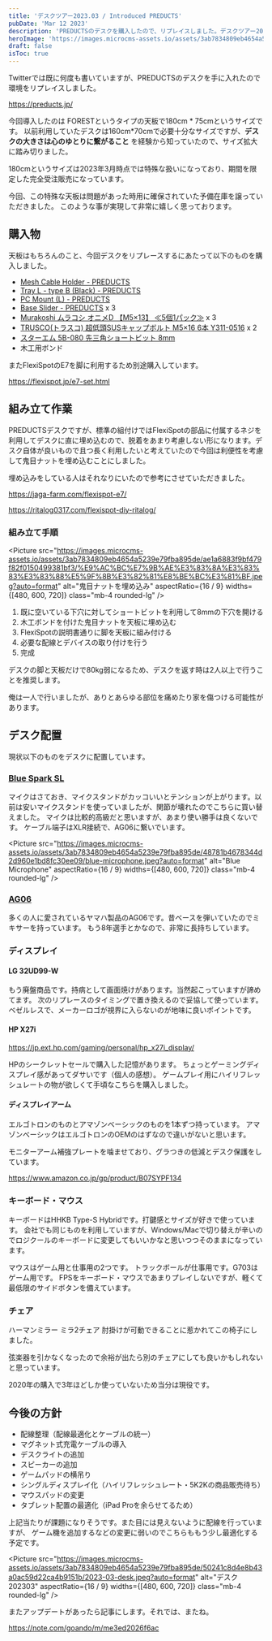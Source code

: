 ```yaml
---
title: 'デスクツアー2023.03 / Introduced PREDUCTS'
pubDate: 'Mar 12 2023'
description: 'PREDUCTSのデスクを購入したので、リプレイスしました。デスクツアー2023年3月版を行っているので、デスクツアーが好きな人にはぜひ見ていってほしいです。'
heroImage: 'https://images.microcms-assets.io/assets/3ab7834809eb4654a5239e79fba895de/e34867476c1f498eb28ec6fbbfb71558/DESK%20TOUR%20March%2C%202023.png'
draft: false
isToc: true
---
```



Twitterでは既に何度も書いていますが、PREDUCTSのデスクを手に入れたので環境をリプレイスしました。

https://preducts.jp/

今回導入したのは FORESTというタイプの天板で180cm * 75cmというサイズです。
以前利用していたデスクは160cm*70cmで必要十分なサイズですが、**デスクの大きさは心のゆとりに繋がること** を経験から知っていたので、サイズ拡大に踏み切りました。

180cmというサイズは2023年3月時点では特殊な扱いになっており、期間を限定した完全受注販売になっています。

今回、この特殊な天板は問題があった時用に確保されていた予備在庫を譲っていただきました。
このような事が実現して非常に嬉しく思っております。

## 購入物

天板はもちろんのこと、今回デスクをリプレースするにあたって以下のものを購入しました。

- [Mesh Cable Holder - PREDUCTS](https://preducts.jp/products/mesh-cable-holder)
- [Tray L - type B (Black) - PREDUCTS](https://preducts.jp/products/tray-l-type-b)
- [PC Mount (L) - PREDUCTS](https://preducts.jp/products/pc-mount?variant=42295292887212)
- [Base Slider - PREDUCTS](https://preducts.jp/products/base-slider) x 3
- [Murakoshi ムラコシ オニメD 【M5×13】 ≪5個1パック≫](https://www.amazon.co.jp/gp/product/B00AK475TK) x 3
- [TRUSCO(トラスコ) 超低頭SUSキャップボルト M5×16 6本 Y311-0516](https://www.amazon.co.jp/gp/product/B0795CVG5M) x 2
- [スターエム 5B-080 先三角ショートビット 8mm](https://www.amazon.co.jp/gp/product/B001WHBBQW)
- 木工用ボンド

またFlexiSpotのE7を脚に利用するため別途購入しています。

https://flexispot.jp/e7-set.html

## 組み立て作業

PREDUCTSデスクですが、標準の組付けではFlexiSpotの部品に付属するネジを利用してデスクに直に埋め込むので、脱着をあまり考慮しない形になります。デスク自体が良いもので且つ長く利用したいと考えていたので今回は利便性を考慮して鬼目ナットを埋め込むことにしました。

埋め込みをしている人はそれなりにいたので参考にさせていただきました。

https://jaga-farm.com/flexispot-e7/

https://ritalog0317.com/flexispot-diy-ritalog/

### 組み立て手順

<Picture
  src="https://images.microcms-assets.io/assets/3ab7834809eb4654a5239e79fba895de/ae1a6883f9bf479f82f0150499381bf3/%E9%AC%BC%E7%9B%AE%E3%83%8A%E3%83%83%E3%83%88%E5%9F%8B%E3%82%81%E8%BE%BC%E3%81%BF.jpeg?auto=format"
  alt="鬼目ナットを埋め込み"
  aspectRatio={16 / 9}
  widths={[480, 600, 720]}
  class="mb-4 rounded-lg"
/>

1. 既に空いている下穴に対してショートビットを利用して8mmの下穴を開ける
2. 木工ボンドを付けた鬼目ナットを天板に埋め込む
3. FlexiSpotの説明書通りに脚を天板に組み付ける
4. 必要な配線とデバイスの取り付けを行う
5. 完成

デスクの脚と天板だけで80kg弱になるため、デスクを返す時は2人以上で行うことを推奨します。

俺は一人で行いましたが、ありとあらゆる部位を痛めたり家を傷つける可能性があります。

## デスク配置

現状以下のものをデスクに配置しています。

### [Blue Spark SL](https://www.amazon.co.jp/dp/B09R4GW3V6)

マイクはさておき、マイクスタンドがカッコいいとテンションが上がります。以前は安いマイクスタンドを使っていましたが、関節が壊れたのでこちらに買い替えました。
マイクは比較的高級だと思いますが、あまり使い勝手は良くないです。
ケーブル端子はXLR接続で、AG06に繋いでいます。

<Picture
  src="https://images.microcms-assets.io/assets/3ab7834809eb4654a5239e79fba895de/48781b4678344d2d960e1bd8fc30ee09/blue-microphone.jpeg?auto=format"
  alt="Blue Microphone"
  aspectRatio={16 / 9}
  widths={[480, 600, 720]}
  class="mb-4 rounded-lg"
/>

### [AG06](https://www.amazon.co.jp/dp/B09V7BFQV4)

多くの人に愛されているヤマハ製品のAG06です。昔ベースを弾いていたのでミキサーを持っています。
もう8年選手とかなので、非常に長持ちしています。

### ディスプレイ

#### LG 32UD99-W

もう廃盤商品です。持病として画面焼けがあります。当然起こっていますが諦めてます。
次のリプレースのタイミングで置き換えるので妥協して使っています。
ベゼルレスで、メーカーロゴが視界に入らないのが地味に良いポイントです。

#### HP X27i

https://jp.ext.hp.com/gaming/personal/hp_x27i_display/

HPのシークレットセールで購入した記憶があります。
ちょっとゲーミングディスプレイ感があってダサいです（個人の感想）。
ゲームプレイ用にハイリフレッシュレートの物が欲しくて手頃なこちらを購入しました。

#### ディスプレイアーム

エルゴトロンのものとアマゾンベーシックのものを1本ずつ持っています。
アマゾンベーシックはエルゴトロンのOEMのはずなので違いがないと思います。

モニターアーム補強プレートを噛ませており、グラつきの低減とデスク保護をしています。

https://www.amazon.co.jp/gp/product/B07SYPF134

### キーボード・マウス

キーボードはHHKB Type-S Hybridです。打鍵感とサイズが好きで使っています。
会社でも同じものを利用していますが、Windows/Macで切り替えが辛いのでロジクールのキーボードに変更してもいいかなと思いつつそのままになっています。

マウスはゲーム用と仕事用の2つです。
トラックボールが仕事用です。G703はゲーム用です。
FPSをキーボード・マウスであまりプレイしないですが、軽くて最低限のサイドボタンを備えています。

### チェア

ハーマンミラー ミラ2チェア
肘掛けが可動できることに惹かれてこの椅子にしました。

弦楽器を引かなくなったので余裕が出たら別のチェアにしても良いかもしれないと思っています。

2020年の購入で3年ほどしか使っていないため当分は現役です。

## 今後の方針

- 配線整理（配線最適化とケーブルの統一）
- マグネット式充電ケーブルの導入
- デスクライトの追加
- スピーカーの追加
- ゲームパッドの横吊り
- シングルディスプレイ化（ハイリフレッシュレート・5K2Kの商品販売待ち）
- マウスパッドの変更
- タブレット配置の最適化（iPad Proを余らせてるため）

上記当たりが課題になりそうです。また目には見えないように配線を行っていますが、
ゲーム機を追加するなどの変更に弱いのでこちらももう少し最適化する予定です。

<Picture
  src="https://images.microcms-assets.io/assets/3ab7834809eb4654a5239e79fba895de/50241c8d4e8b43a0ac59d22ca4b9151b/2023-03-desk.jpeg?auto=format"
  alt="デスク202303"
  aspectRatio={16 / 9}
  widths={[480, 600, 720]}
  class="mb-4 rounded-lg"
/>

またアップデートがあったら記事にします。それでは、またね。

https://note.com/goando/m/me3ed2026f6ac
